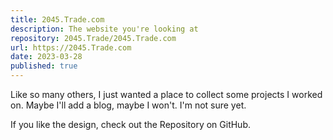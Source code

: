 ```yaml
---
title: 2045.Trade.com
description: The website you're looking at
repository: 2045.Trade/2045.Trade.com
url: https://2045.Trade.com
date: 2023-03-28
published: true
---
```



Like so many others, I just wanted a place to collect some projects I worked on. Maybe I'll add a blog, maybe I won't. I'm not sure yet.

If you like the design, check out the Repository on GitHub.

